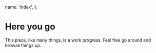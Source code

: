   name: 'index',
};


# Here you go

This place, like many things, is a work progress. Feel free go around and browse things up.